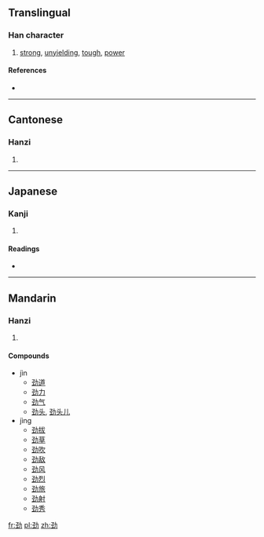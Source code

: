 {{also|勁}}
==Translingual==

===Han character===
{{Han char|rn=19|rad=力|as=05|sn=7|four=|canj=弓一大尸 (NMKS)}}

# [[strong]], [[unyielding]], [[tough]], [[power]]

====References====
* {{Han ref|kx=0147.071|dkj=02327|dj=0331.130|hdz=10369.070|uh=52B2|ud=21170}}

----

==Cantonese==

===Hanzi===
{{yue-hanzi|jyut=|y=ging6|tra=勁}}

# {{defn|lang=yue|sort=力05}}

----

==Japanese==

===Kanji===
{{ja-kanji|grade=|rs=力05}}

# {{defn|lang=ja|sort=力05}}

====Readings====
* {{ja-readings|on=[[けい]] (kei)|kun=}}

----

==Mandarin==

===Hanzi===
{{cmn-hanzi|tra=勁|pin=[[jìn]] ([[jin4]]), [[jìng]] ([[jing4]])|wg=chin<sup>4</sup>, ching<sup>4</sup>}}

# {{defn|lang=cmn|sort=力05}}

====Compounds====
* jìn
** [[劲道]]
** [[劲力]]
** [[劲气]]
** [[劲头]], [[劲头儿]]
* jìng
** [[劲拔]]
** [[劲草]]
** [[劲吹]]
** [[劲敌]]
** [[劲风]]
** [[劲烈]]
** [[劲旅]]
** [[劲射]]
** [[劲秀]]

[[fr:劲]]
[[pl:劲]]
[[zh:劲]]